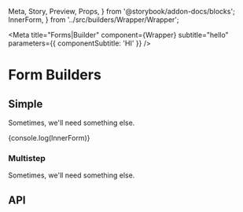   Meta,
  Story,
  Preview,
  Props,
} from '@storybook/addon-docs/blocks';
  InnerForm,
} from '../src/builders/Wrapper/Wrapper';

<Meta
  title="Forms|Builder"
  component={Wrapper}
  subtitle="hello"
  parameters={{ componentSubtitle: 'HI' }}
/>

# Form Builders

## Simple

Sometimes, we'll need something else.

<Preview>
  <Story name="Simple">
    <Provider>
      <Form
        showPersistenceSnack
        initialValues={{ firstName: '' }}
      >
        {console.log(InnerForm)}
        <Field name="firstName" type="text" />
      </Form>
    </Provider>
  </Story>
</Preview>

### Multistep

Sometimes, we'll need something else.

<Preview>
  <Story name="Multistep">
    <Form>
      <Field name="firstName" type="text" />
    </Form>
  </Story>
</Preview>

## API

<Props of={InnerForm} />
